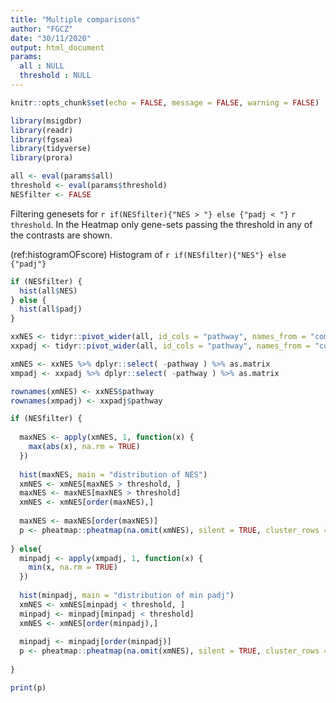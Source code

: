 ```yaml
---
title: "Multiple comparisons"
author: "FGCZ"
date: "30/11/2020"
output: html_document
params:
  all : NULL
  threshold : NULL
---
```


```r
knitr::opts_chunk$set(echo = FALSE, message = FALSE, warning = FALSE)

library(msigdbr)
library(readr)
library(fgsea)
library(tidyverse)
library(prora)

all <- eval(params$all)
threshold <- eval(params$threshold)
NESfilter <- FALSE
```



Filtering genesets for `r if(NESfilter){"NES > "} else {"padj < "}` `r threshold`. In the Heatmap only gene-sets passing the threshold in any of the contrasts are shown.

(ref:histogramOFscore) Histogram of `r if(NESfilter){"NES"} else {"padj"}`

```r
if (NESfilter) {
  hist(all$NES)
} else {
  hist(all$padj)
}

xxNES <- tidyr::pivot_wider(all, id_cols = "pathway", names_from = "comparison" , values_from  = "NES")
xxpadj <- tidyr::pivot_wider(all, id_cols = "pathway", names_from = "comparison" , values_from  = "padj")

```


```r
xmNES <- xxNES %>% dplyr::select( -pathway ) %>% as.matrix
xmpadj <- xxpadj %>% dplyr::select( -pathway ) %>% as.matrix

rownames(xmNES) <- xxNES$pathway
rownames(xmpadj) <- xxpadj$pathway

if (NESfilter) {
  
  maxNES <- apply(xmNES, 1, function(x) {
    max(abs(x), na.rm = TRUE)
  })
  
  hist(maxNES, main = "distribution of NES")
  xmNES <- xmNES[maxNES > threshold, ]
  maxNES <- maxNES[maxNES > threshold]
  xmNES <- xmNES[order(maxNES),]
  
  maxNES <- maxNES[order(maxNES)]
  p <- pheatmap::pheatmap(na.omit(xmNES), silent = TRUE, cluster_rows = FALSE)
  
} else{
  minpadj <- apply(xmpadj, 1, function(x) {
    min(x, na.rm = TRUE)
  })
  
  hist(minpadj, main = "distribution of min padj")
  xmNES <- xmNES[minpadj < threshold, ]
  minpadj <- minpadj[minpadj < threshold]
  xmNES <- xmNES[order(minpadj),]
  
  minpadj <- minpadj[order(minpadj)]
  p <- pheatmap::pheatmap(na.omit(xmNES), silent = TRUE, cluster_rows = FALSE)
  
}

```

```r
print(p)
```

